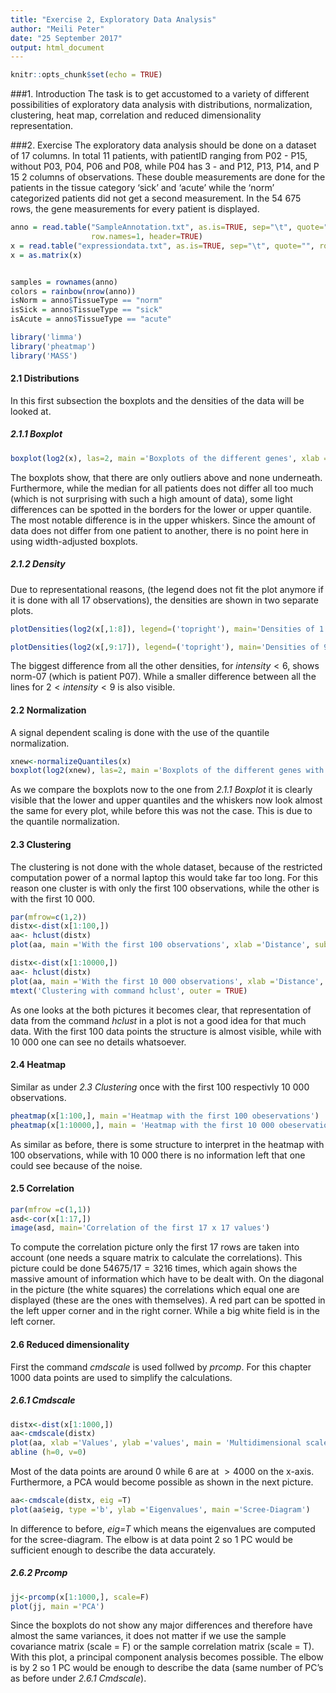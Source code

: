 ---
title: "Exercise 2, Exploratory Data Analysis"
author: "Meili Peter"
date: "25 September 2017"
output: html_document
---

```{r setup, include=FALSE}
knitr::opts_chunk$set(echo = TRUE)
```

###1. Introduction
The task is to get accustomed to a variety of different possibilities of exploratory data analysis with distributions, normalization, clustering, heat map, correlation and reduced dimensionality representation.

###2. Exercise
The exploratory data analysis should be done on a dataset of 17 columns. In total 11 patients, with patientID ranging from P02 - P15, without P03, P04, P06 and P08, while P04 has 3 - and P12, P13, P14, and P 15 2 columns of observations. These double measurements are done for the patients in the tissue category 'sick' and 'acute' while the 'norm' categorized patients did not get a second measurement.
In the 54 675 rows, the gene measurements for every patient is displayed.

```{r, echo =F, warning=FALSE}
anno = read.table("SampleAnnotation.txt", as.is=TRUE, sep="\t", quote="",
                  row.names=1, header=TRUE)
x = read.table("expressiondata.txt", as.is=TRUE, sep="\t", quote="", row.names=1, header=TRUE, check.names = FALSE)
x = as.matrix(x)


samples = rownames(anno)
colors = rainbow(nrow(anno))
isNorm = anno$TissueType == "norm"
isSick = anno$TissueType == "sick"
isAcute = anno$TissueType == "acute"

library('limma')
library('pheatmap')
library('MASS')
```

#### 2.1 Distributions
In this first subsection the boxplots and the densities of the data will be looked at.

##### 2.1.1 Boxplot
```{r, echo=T}
boxplot(log2(x), las=2, main ='Boxplots of the different genes', xlab ='TissueType-patientID', ylab='log2( values )', cex.axis=0.7)
```

The boxplots show, that there are only outliers above and none underneath. Furthermore, while the median for all patients does not differ all too much (which is not surprising with such a high amount of data), some light differences can be spotted in the borders for the lower or upper quantile. The most notable difference is in the upper whiskers. Since the amount of data does not differ from one patient to another, there is no point here in using width-adjusted boxplots.

##### 2.1.2 Density
Due to representational reasons, (the legend does not fit the plot anymore if it is done with all 17 observations), the densities are shown in two separate plots.

```{r, echo=T}
plotDensities(log2(x[,1:8]), legend=('topright'), main='Densities of 1 - 8')

```

```{r, echo=T}
plotDensities(log2(x[,9:17]), legend=('topright'), main='Densities of 9 - 17')
```


The biggest difference from all the other densities, for $intensity < 6$, shows norm-07 (which is patient P07). While a smaller difference between all the lines for $2 < intensity < 9$ is also visible.


#### 2.2 Normalization
A signal dependent scaling is done with the use of the quantile normalization.

```{r, echo=T}
xnew<-normalizeQuantiles(x)
boxplot(log2(xnew), las=2, main ='Boxplots of the different genes with normalized quantiles', xlab ='TissueType-patientID', ylab='log2( values )', cex.axis=0.7)
```

As we compare the boxplots now to the one from *2.1.1 Boxplot* it is clearly visible that the lower and upper quantiles and the whiskers now look almost the same for every plot, while before this was not the case. This is due to the quantile normalization.


#### 2.3 Clustering
The clustering is not done with the whole dataset, because of the restricted computation power of a normal laptop this would take far too long. For this reason one cluster is with only the first 100 observations, while the other is with the first 10 000.


```{r, echo=T}
par(mfrow=c(1,2))
distx<-dist(x[1:100,])
aa<- hclust(distx)
plot(aa, main ='With the first 100 observations', xlab ='Distance', sub =NA)

distx<-dist(x[1:10000,])
aa<- hclust(distx)
plot(aa, main ='With the first 10 000 observations', xlab ='Distance', sub =NA)
mtext('Clustering with command hclust', outer = TRUE)
```


As one looks at the both pictures it becomes clear, that representation of data from the command *hclust* in a plot is not a good idea for that much data. With the first 100 data points the structure is almost visible, while with 10 000 one can see no details whatsoever.


#### 2.4 Heatmap
Similar as under *2.3 Clustering* once with the first 100 respectivly 10 000 observations.

```{r, echo=T}
pheatmap(x[1:100,], main ='Heatmap with the first 100 obeservations')
pheatmap(x[1:10000,], main = 'Heatmap with the first 10 000 obeservations')
```

As similar as before, there is some structure to interpret in the heatmap with 100 observations, while with 10 000 there is no information left that one could see because of the noise.

#### 2.5 Correlation
```{r, echo=T}
par(mfrow =c(1,1))
asd<-cor(x[1:17,])
image(asd, main='Correlation of the first 17 x 17 values')
```

To compute the correlation picture only the first 17 rows are taken into account (one needs a square matrix to calculate the correlations). This picture could be done $54 675/17 = 3216$ times, which again shows the massive amount of information which have to be dealt with. On the diagonal in the picture (the white squares) the correlations which equal one are displayed (these are the ones with themselves). A red part can be spotted in the left upper corner and in the right corner. While a big white field is in the left corner.

#### 2.6 Reduced dimensionality
First the command *cmdscale* is used follwed by *prcomp*. For this chapter 1000 data points are used to simplify the calculations.

##### 2.6.1 Cmdscale

```{r, echo=T}
distx<-dist(x[1:1000,])
aa<-cmdscale(distx)
plot(aa, xlab ='Values', ylab ='values', main = 'Multidimensional scaled data')
abline (h=0, v=0)
```

Most of the data points are around 0 while 6 are at $> 4000$ on the x-axis. Furthermore, a PCA would become possible as shown in the next picture.


```{r, echo=T}
aa<-cmdscale(distx, eig =T)
plot(aa$eig, type ='b', ylab ='Eigenvalues', main ='Scree-Diagram')
```

In difference to before, *eig=T* which means the eigenvalues are computed for the scree-diagram. The elbow is at data point 2 so 1 PC would be sufficient enough to describe the data accurately.


##### 2.6.2 Prcomp

```{r, echo=T}
jj<-prcomp(x[1:1000,], scale=F) 
plot(jj, main ='PCA')
```

Since the boxplots do not show any major differences and therefore have almost the same variances, it does not matter if we use the sample covariance matrix (scale = F) or the sample correlation matrix (scale = T).
With this plot, a principal component analysis becomes possible. The elbow is by 2 so 1 PC would be enough to describe the data (same number of PC's as before under *2.6.1 Cmdscale*).
